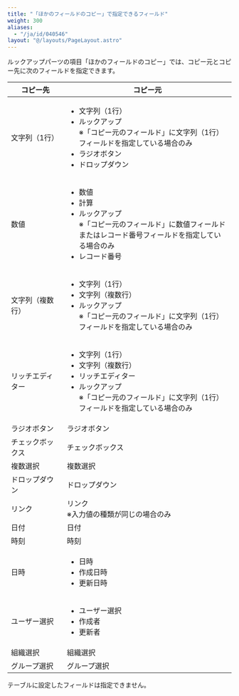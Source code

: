```yaml
---
title: "「ほかのフィールドのコピー」で指定できるフィールド"
weight: 300
aliases:
  - "/ja/id/040546"
layout: "@/layouts/PageLayout.astro"
---
```




ルックアップパーツの項目「ほかのフィールドのコピー」では、コピー元とコピー先に次のフィールドを指定できます。

<table cellpadding="1" cellspacing="1">
    <thead>
        <tr>
            <th scope="col"><b>コピー先</b></th>
            <th scope="col"><b>コピー元</b></th>
        </tr>
    </thead>
    <tbody>
        <tr>
            <td>文字列（1行）</td>
            <td>
              <ul>
                <li>文字列（1行）</li>
                <li>
                  ルックアップ<br />
                  ※「コピー元のフィールド」に文字列（1行）フィールドを指定している場合のみ
                </li>
                <li>ラジオボタン</li>
                <li>ドロップダウン</li>
              </ul>
            </td>
        </tr>
        <tr>
            <td style="width: 151.283px;">数値</td>
            <td style="width: 524.717px;">
              <ul>
                <li>数値</li>
                <li>計算</li>
                <li>
                  ルックアップ<br />
                  ※「コピー元のフィールド」に数値フィールドまたはレコード番号フィールドを指定している場合のみ
                </li>
                <li>レコード番号</li>
              </ul>
            </td>
        </tr>
        <tr>
            <td>文字列（複数行）</td>
            <td>
              <ul>
                <li>文字列（1行）</li>
                <li>文字列（複数行）</li>
                <li>
                  ルックアップ<br />
                  ※「コピー元のフィールド」に文字列（1行）フィールドを指定している場合のみ
                </li>
              </ul>
            </td>
        </tr>
        <tr>
            <td>リッチエディター</td>
            <td>
              <ul>
                <li>文字列（1行）</li>
                <li>文字列（複数行）</li>
                <li>リッチエディター</li>
                <li>
                  ルックアップ<br />
                  ※「コピー元のフィールド」に文字列（1行）フィールドを指定している場合のみ
                </li>
              </ul>
            </td>
        </tr>
        <tr>
            <td>ラジオボタン</td>
            <td>ラジオボタン</td>
        </tr>
        <tr>
            <td>チェックボックス</td>
            <td>チェックボックス</td>
        </tr>
        <tr>
            <td>複数選択</td>
            <td>複数選択</td>
        </tr>
        <tr>
            <td>ドロップダウン</td>
            <td>ドロップダウン</td>
        </tr>
        <tr>
            <td>リンク</td>
            <td>
              リンク<br />
              ※入力値の種類が同じの場合のみ
            </td>
        </tr>
        <tr>
            <td>日付</td>
            <td>日付</td>
        </tr>
        <tr>
            <td>時刻</td>
            <td>時刻</td>
        </tr>
        <tr>
            <td>日時</td>
            <td>
              <ul>
                <li>日時</li>
                <li>作成日時</li>
                <li>更新日時</li>
              </ul>
            </td>
        </tr>
        <tr>
            <td>ユーザー選択</td>
            <td>
              <ul>
                <li>ユーザー選択</li>
                <li>作成者</li>
                <li>更新者</li>
              </ul>
            </td>
        </tr>
        <tr>
            <td>組織選択</td>
            <td>組織選択</td>
        </tr>
        <tr>
            <td>グループ選択</td>
            <td>グループ選択</td>
        </tr>
    </tbody>
</table>

<Note>


テーブルに設定したフィールドは指定できません。


</Note>
